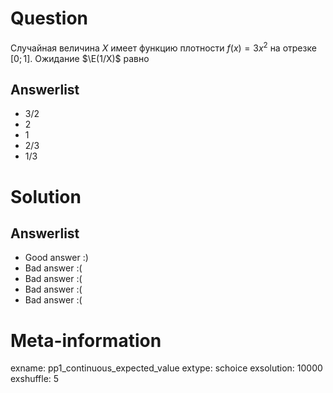 Question
========

Случайная величина $X$ имеет функцию плотности $f(x) = 3x^2$ на отрезке $[0;1]$. Ожидание $\E(1/X)$ равно 

Answerlist
----------
*  $3/2$ 
*  $2$
*  $1$ 
*  $2/3$ 
*  $1/3$ 

Solution
========

Answerlist
----------
*  Good answer :)
*  Bad answer :(
*  Bad answer :(
*  Bad answer :(
*  Bad answer :(

Meta-information
================
exname: pp1_continuous_expected_value
extype: schoice
exsolution: 10000
exshuffle: 5
